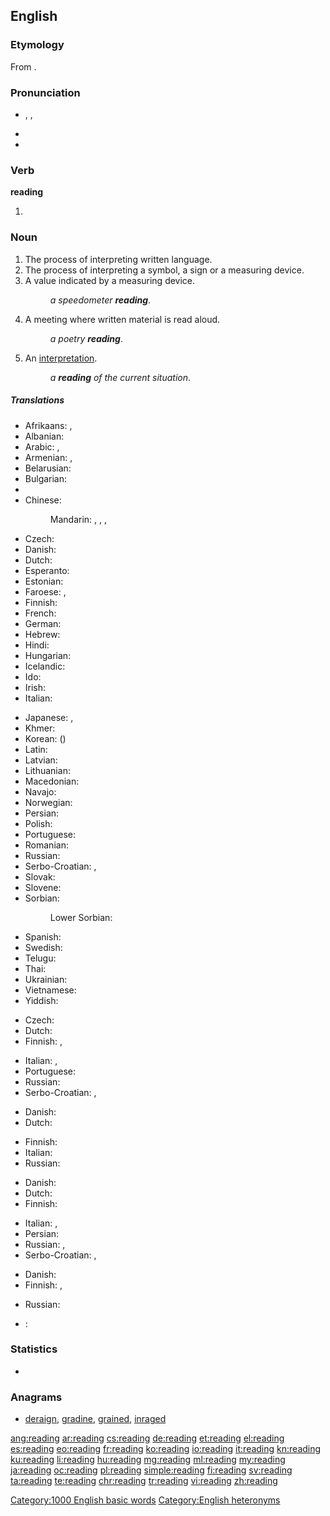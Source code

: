 {{wikipedia|reading (disambiguation)}}
{{also|Reading}}
==English==

===Etymology===
From {{suffix|read|ing}}.

===Pronunciation===
* {{enPR|rēd'ĭng}}, {{IPA|/ˈriːdɪŋ/}}, {{X-SAMPA|/"ri:dIN/}}
* {{audio|en-us-reading.ogg|Audio (US)}}
* {{rhymes|iːdɪŋ}}

===Verb===
'''reading'''

# {{present participle of|read}}

===Noun===
{{wikipedia}}
{{en-noun|~}}

# The process of interpreting written language.
# The process of interpreting a symbol, a sign or a measuring device.
# A value indicated by a measuring device.
#: ''a speedometer '''reading'''''.
# A meeting where written material is read aloud.
#: ''a poetry '''reading'''''.
# An [[interpretation]].
#: ''a '''reading''' of the current situation''.

=====Translations=====
{{trans-top|the process of interpreting written language}}
* Afrikaans: {{t-|af|lesing}}, {{t-|af|oplesing}}
* Albanian: {{t|sq|lexim|m}}
* Arabic: {{t-|ar|قراءة|f|tr=qirā'a}}, {{t-|ar|مطالعة|f|tr=muṭālaʿa|sc=Arab}}
* Armenian: {{t|hy|ընթերցում|sc=Armn}}, {{t|hy|ընթերցանություն|sc=Armn}}
* Belarusian: {{t-|be|чытанне|n|tr=čytánnje|sc=Cyrl}}
* Bulgarian: {{t-|bg|четене|n|tr=čétene|sc=Cyrl}}
* {{trreq|my}}
* Chinese:
*: Mandarin: {{t|cmn|讀書|sc=Hani}}, {{t+|cmn|读书|tr=dúshū|sc=Hani}}, {{t|cmn|閱讀|sc=Hani}}, {{t+|cmn|阅读|tr=yuèdú|sc=Hani}}
* Czech: {{t+|cs|čtení|n}}
* Danish: {{t-|da|læsning|c}}
* Dutch: {{t+|nl|lezen|n}}
* Esperanto: {{t-|eo|legado}}
* Estonian: {{t-|et|lugemine}}
* Faroese: {{t-|fo|lesing|f}}, {{t-|fo|lestur|m}}
* Finnish: {{t+|fi|lukeminen}}
* French: {{t+|fr|lecture|f}}
* German: {{t+|de|Lesen|n}}
* Hebrew: {{t-|he|קְרִיאָה|f|tr=k'ri'á|sc=Hebr}}
* Hindi: {{t|hi|पढ़ना|tr=paṛhnā|sc=Deva}}
* Hungarian: {{t+|hu|olvasás}}
* Icelandic: {{t+|is|lestur|m}}
* Ido: {{t+|io|lektado}}
* Irish: {{t-|ga|léitheoireacht|f}}
* Italian: {{t+|it|lettura|f}}
{{trans-mid}}
* Japanese: {{t+|ja|読書|tr=どくしょ, dokusho}}, {{t-|ja|読むこと|tr=よむこと, yomu-koto}}
* Khmer: {{t|km|អំណាន|tr=ʔɑmnaan|sc=Khmr}}
* Korean: {{t+|ko|독서|tr=dokseo|sc=Kore}} ({{t+|ko|讀書|sc=Kore}})
* Latin: {{t-|la|lectio|f}}
* Latvian: {{t|lv|lasījums|m}}
* Lithuanian: {{t|lt|skaitymas|m}}
* Macedonian: {{t-|mk|читање|n|tr=čítanje|sc=Cyrl}}
* Navajo: {{tø|nv|óltaʼ}}
* Norwegian: {{t-|no|lesing}}
* Persian: {{t+|fa|خواندن|tr=xândan|sc=fa-Arab}}
* Polish: {{t+|pl|czytanie|n}}
* Portuguese: {{t+|pt|leitura}}
* Romanian: {{t-|ro|lectură|f}}
* Russian: {{t+|ru|чтение|n|tr=čténije}}
* Serbo-Croatian: {{t-|sh|читање|n}}, {{t-|sh|čìtānje|n}}
* Slovak: {{t-|sk|čítanie|n}}
* Slovene: {{t-|sl|branje|n}}
* Sorbian:
*: Lower Sorbian: {{tø|dsb|cytanje|n}}
* Spanish: {{t+|es|lectura|f}}
* Swedish: {{t+|sv|läsning}}
* Telugu: {{t+|te|చదువు|tr=caduvu}}
* Thai: {{t|th|การอ่าน|tr=gaan àan|sc=Thai}}
* Ukrainian: {{t-|uk|читання|n|tr=čytánnja|sc=Cyrl}}
* Vietnamese: {{t|vi|đọc|alt=sự đọc}}
* Yiddish: {{t-|yi|לייענונג|tr=leyenung|sc=Hebr}}
{{trans-bottom}}

{{trans-top|the process of interpreting a symbol}}
* Czech: {{t+|cs|čtení|n}}
* Dutch: {{t-|nl|uitlezing|f}}
* Finnish: {{t+|fi|lukeminen}}, {{t-|fi|tulkinta}}
{{trans-mid}}
* Italian: {{t|it|interpretare}}, {{t|it|interpretazione|f}}
* Portuguese: {{t+|pt|leitura}}
* Russian: {{t+|ru|чтение|n|tr=čténije}}
* Serbo-Croatian: {{t-|sh|читање|n}}, {{t-|sh|čìtānje|n}}
{{trans-bottom}}

{{trans-top|a value indicated by a measuring device}}
* Danish: {{t-|da|aflæsning|c}}
* Dutch: {{t-|nl|lezing|f}}
{{trans-mid}}
* Finnish: {{t-|fi|lukema}}
* Italian: {{t|it|lettura|f}}
* Russian: {{t+|ru|показание|tr=pokazánije|sc=Cyrl}}
{{trans-bottom}}

{{trans-top|written material that is read aloud}}
* Danish: {{t-|da|forelæsning|c}}
* Dutch: {{t-|nl|voorlezen|n}}
* Finnish: {{t-|fi|lausunta}}
{{trans-mid}}
* Italian: {{t|it|lettura|f}}, {{t|it|interpretazione|f}}
* Persian: {{t+|fa|خوانی|tr=-xâni|sc=fa-Arab}}
* Russian: {{t+|ru|чтение|n|tr=čténije}}, {{t+|ru|чтиво|n|tr=čtívo|sc=Cyrl}}
* Serbo-Croatian: {{t-|sh|читање|n}}, {{t-|sh|čìtānje|n}}
{{trans-bottom}}

{{trans-top|an interpretation}}
* Danish: {{t-|da|fortolkning|c}}
* Finnish: {{t-|fi|tulkinta}}, {{t+|fi|lukeminen}}
{{trans-mid}}
* Russian: {{t+|ru|толкование|n|tr=tolkovánije|sc=Cyrl}}
{{trans-bottom}}

{{checktrans}}
* {{ttbc|it}}: {{t+|it|lettura|f}}

===Statistics===
* {{rank|broke|waiting|political|774|reading|German|seven|notice}}

===Anagrams===
* [[deraign#English|deraign]], [[gradine#English|gradine]], [[grained#English|grained]], [[inraged#English|inraged]]

[[Category:1000 English basic words]]
[[Category:English heteronyms]]

[[ang:reading]]
[[ar:reading]]
[[cs:reading]]
[[de:reading]]
[[et:reading]]
[[el:reading]]
[[es:reading]]
[[eo:reading]]
[[fr:reading]]
[[ko:reading]]
[[io:reading]]
[[it:reading]]
[[kn:reading]]
[[ku:reading]]
[[li:reading]]
[[hu:reading]]
[[mg:reading]]
[[ml:reading]]
[[my:reading]]
[[ja:reading]]
[[oc:reading]]
[[pl:reading]]
[[simple:reading]]
[[fi:reading]]
[[sv:reading]]
[[ta:reading]]
[[te:reading]]
[[chr:reading]]
[[tr:reading]]
[[vi:reading]]
[[zh:reading]]